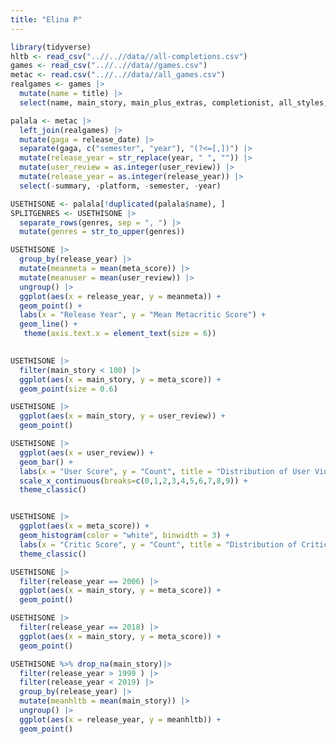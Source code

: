 ```yaml
---
title: "Elina P"
---
```


```r
library(tidyverse)
hltb <- read_csv("..//..//data//all-completions.csv")
games <- read_csv("..//..//data//games.csv")
metac <- read.csv("..//..//data//all_games.csv")
realgames <- games |>
  mutate(name = title) |>
  select(name, main_story, main_plus_extras, completionist, all_styles, type, platforms, genres)

palala <- metac |>
  left_join(realgames) |>
  mutate(gaga = release_date) |>
  separate(gaga, c("semester", "year"), "(?<=[,])") |>
  mutate(release_year = str_replace(year, " ", "")) |>
  mutate(user_review = as.integer(user_review)) |>
  mutate(release_year = as.integer(release_year)) |>
  select(-summary, -platform, -semester, -year) 

USETHISONE <- palala[!duplicated(palala$name), ] 
SPLITGENRES <- USETHISONE |>
  separate_rows(genres, sep = ", ") |>
  mutate(genres = str_to_upper(genres)) 

```

```r
USETHISONE |>
  group_by(release_year) |>
  mutate(meanmeta = mean(meta_score)) |>
  mutate(meanuser = mean(user_review)) |>
  ungroup() |>
  ggplot(aes(x = release_year, y = meanmeta)) +
  geom_point() + 
  labs(x = "Release Year", y = "Mean Metacritic Score") +
  geom_line() +
   theme(axis.text.x = element_text(size = 6))
  
```

```r
USETHISONE |>
  filter(main_story < 100) |>
  ggplot(aes(x = main_story, y = meta_score)) +
  geom_point(size = 0.6) 

USETHISONE |>
  ggplot(aes(x = main_story, y = user_review)) +
  geom_point() 

```

```r
USETHISONE |>
  ggplot(aes(x = user_review)) +
  geom_bar() +
  labs(x = "User Score", y = "Count", title = "Distribution of User Video Game Review Scores") +
  scale_x_continuous(breaks=c(0,1,2,3,4,5,6,7,8,9)) +
  theme_classic()


USETHISONE |>
  ggplot(aes(x = meta_score)) +
  geom_histogram(color = "white", binwidth = 3) +
  labs(x = "Critic Score", y = "Count", title = "Distribution of Critic Video Game Review Scores") +
  theme_classic()

```
```r
USETHISONE |>
  filter(release_year == 2006) |>
  ggplot(aes(x = main_story, y = meta_score)) +
  geom_point()

USETHISONE |>
  filter(release_year == 2018) |>
  ggplot(aes(x = main_story, y = meta_score)) +
  geom_point()
```

```r
USETHISONE %>% drop_na(main_story)|>
  filter(release_year > 1999 ) |>
  filter(release_year < 2019) |>
  group_by(release_year) |>
  mutate(meanhltb = mean(main_story)) |>
  ungroup() |>
  ggplot(aes(x = release_year, y = meanhltb)) +
  geom_point()
  
```

